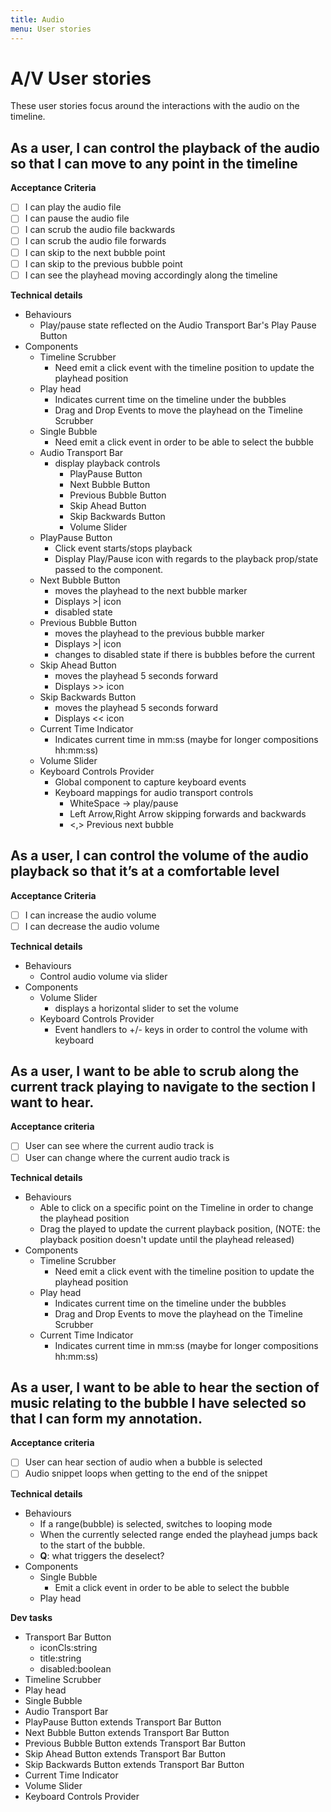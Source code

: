 ```yaml
---
title: Audio
menu: User stories
---
```


# A/V User stories
These user stories focus around the interactions with the audio on the timeline.

## As a user, I can control the playback of the audio so that I can move to any point in the timeline
**Acceptance Criteria**
* [ ] I can play the audio file
* [ ] I can pause the audio file
* [ ] I can scrub the audio file backwards
* [ ] I can scrub the audio file forwards
* [ ] I can skip to the next bubble point
* [ ] I can skip to the previous bubble point
* [ ] I can see the playhead moving accordingly along the timeline

**Technical details**

* Behaviours
    * Play/pause state reflected on the Audio Transport Bar's Play Pause Button
* Components
    * Timeline Scrubber
        * Need emit a click event with the timeline position to update the playhead position
    * Play head
        * Indicates current time on the timeline under the bubbles
        * Drag and Drop Events to move the playhead on the Timeline Scrubber
    * Single Bubble
        * Need emit a click event in order to be able to select the bubble
    * Audio Transport Bar
        * display playback controls
            * PlayPause Button
            * Next Bubble Button
            * Previous Bubble Button
            * Skip Ahead Button
            * Skip Backwards Button
            * Volume Slider
    * PlayPause Button
        * Click event starts/stops playback
        * Display Play/Pause icon with regards to the playback prop/state passed to the component.
    * Next Bubble Button
        * moves the playhead to the next bubble marker
        * Displays >| icon
        * disabled state
    * Previous Bubble Button
        * moves the playhead to the previous bubble marker
        * Displays >| icon
        * changes to disabled state if there is bubbles before the current 
    * Skip Ahead Button
        * moves the playhead 5 seconds forward
        * Displays >> icon
    * Skip Backwards Button
        * moves the playhead 5 seconds forward
        * Displays << icon
    * Current Time Indicator
        * Indicates current time in mm:ss (maybe for longer compositions hh:mm:ss)
    * Volume Slider
    * Keyboard Controls Provider
        * Global component to capture keyboard events
        * Keyboard mappings for audio transport controls
            * WhiteSpace -> play/pause
            * Left Arrow,Right Arrow  skipping forwards and backwards
            * <,> Previous next bubble 


## As a user, I can control the volume of the audio playback so that it’s at a comfortable level
**Acceptance Criteria**
* [ ] I can increase the audio volume
* [ ] I can decrease the audio volume

**Technical details**
* Behaviours
    * Control audio volume via slider
* Components
    * Volume Slider
        * displays a horizontal slider to set the volume
    * Keyboard Controls Provider
        * Event handlers to +/- keys in order to control the volume with keyboard


## As a user, I want to be able to scrub along the current track playing to navigate to the section I want to hear.

**Acceptance criteria**
* [ ] User can see where the current audio track is
* [ ] User can change where the current audio track is

**Technical details**
* Behaviours
    * Able to click on a specific point on the Timeline in order to change the playhead position
    * Drag the played to update the current playback position, (NOTE: the playback position doesn't update until the playhead released)
* Components
    * Timeline Scrubber
        * Need emit a click event with the timeline position to update the playhead position
    * Play head
        * Indicates current time on the timeline under the bubbles
        * Drag and Drop Events to move the playhead on the Timeline Scrubber
    * Current Time Indicator
        * Indicates current time in mm:ss (maybe for longer compositions hh:mm:ss)


## As a user, I want to be able to hear the section of music relating to the bubble I have selected so that I can form my annotation. 
**Acceptance criteria**
* [ ] User can hear section of audio when a bubble is selected
* [ ] Audio snippet loops when getting to the end of the snippet

**Technical details**
* Behaviours
    * If a range(bubble) is selected, switches to looping mode
    * When the currently selected range ended the playhead jumps back to the  start of the bubble.
    * **Q**: what triggers the deselect?
* Components
    * Single Bubble
        * Emit a click event in order to be able to select the bubble
    * Play head


**Dev tasks**

* Transport Bar Button
    * iconCls:string
    * title:string
    * disabled:boolean
* Timeline Scrubber
* Play head
* Single Bubble
* Audio Transport Bar
* PlayPause Button extends Transport Bar Button
* Next Bubble Button extends Transport Bar Button
* Previous Bubble Button extends Transport Bar Button
* Skip Ahead Button extends Transport Bar Button
* Skip Backwards Button extends Transport Bar Button
* Current Time Indicator
* Volume Slider
* Keyboard Controls Provider
